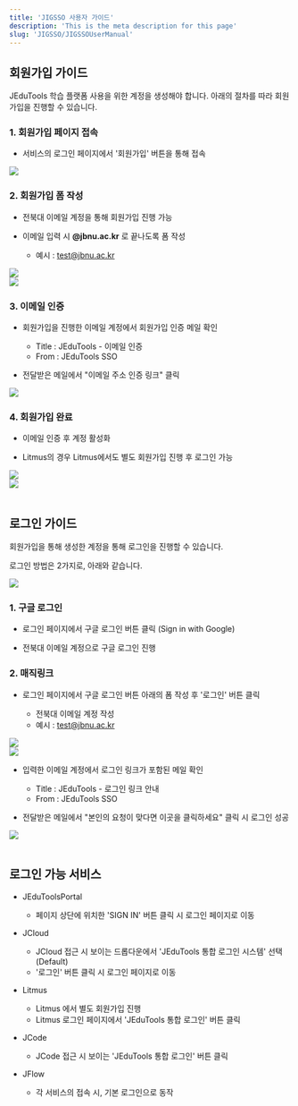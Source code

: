 ```yaml
---
title: 'JIGSSO 사용자 가이드'
description: 'This is the meta description for this page'
slug: 'JIGSSO/JIGSSOUserManual'
---
```


## 회원가입 가이드

JEduTools 학습 플랫폼 사용을 위한 계정을 생성해야 합니다. 아래의 절차를 따라 회원가입을 진행할 수 있습니다.

### 1. 회원가입 페이지 접속

- 서비스의 로그인 페이지에서 '회원가입' 버튼을 통해 접속

<img src="./images/joinPage.png" height="auto"/>

### 2. 회원가입 폼 작성

- 전북대 이메일 계정을 통해 회원가입 진행 가능

- 이메일 입력 시 **@jbnu.ac.kr** 로 끝나도록 폼 작성
    - 예시 : test@jbnu.ac.kr

<img src="./images/joinPage2.png" height="auto"/>

<br />

<img src="./images/joinVerify.png" height="auto"/>

### 3. 이메일 인증

- 회원가입을 진행한 이메일 계정에서 회원가입 인증 메일 확인

    - Title : JEduTools - 이메일 인증
    - From : JEduTools SSO

- 전달받은 메일에서 "이메일 주소 인증 링크" 클릭

<img src="./images/joinEmail.png" height="auto"/>

### 4. 회원가입 완료

- 이메일 인증 후 계정 활성화

- Litmus의 경우 Litmus에서도 별도 회원가입 진행 후 로그인 가능

<img src="./images/joinComplete.png" height="auto"/>

<br />

<img src="./images/joinComplete2.png" height="auto"/>

<br />
<br />

## 로그인 가이드

회원가입을 통해 생성한 계정을 통해 로그인을 진행할 수 있습니다.

로그인 방법은 2가지로, 아래와 같습니다.

<img src="./images/loginPage.png" height="auto"/>

### 1. 구글 로그인

- 로그인 페이지에서 구글 로그인 버튼 클릭 (Sign in with Google)

- 전북대 이메일 계정으로 구글 로그인 진행


### 2. 매직링크

- 로그인 페이지에서 구글 로그인 버튼 아래의 폼 작성 후 '로그인' 버튼 클릭

    - 전북대 이메일 계정 작성 
    - 예시 : test@jbnu.ac.kr

<img src="./images/magiclink.png" height="auto"/>

<br />

<img src="./images/magiclinkVerify.png" height="auto"/>

- 입력한 이메일 계정에서 로그인 링크가 포함된 메일 확인
    - Title : JEduTools - 로그인 링크 안내
    - From : JEduTools SSO

- 전달받은 메일에서 "본인의 요청이 맞다면 이곳을 클릭하세요" 클릭 시 로그인 성공

<img src="./images/magiclinkEmail.png" height="auto"/>

<br />
<br />

## 로그인 가능 서비스

- JEduToolsPortal
    - 페이지 상단에 위치한 'SIGN IN' 버튼 클릭 시 로그인 페이지로 이동

- JCloud
    - JCloud 접근 시 보이는 드롭다운에서 'JEduTools 통합 로그인 시스템' 선택 (Default)
    - '로그인' 버튼 클릭 시 로그인 페이지로 이동

- Litmus
    - Litmus 에서 별도 회원가입 진행
    - Litmus 로그인 페이지에서 'JEduTools 통합 로그인' 버튼 클릭

- JCode
    - JCode 접근 시 보이는 'JEduTools 통합 로그인' 버튼 클릭

- JFlow
    - 각 서비스의 접속 시, 기본 로그인으로 동작
